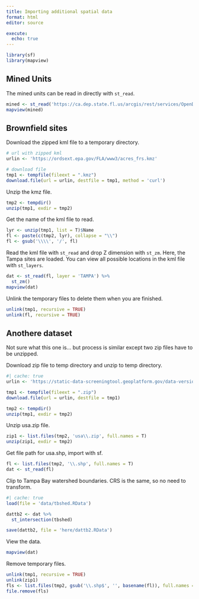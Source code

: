 ```yaml
---
title: Importing additional spatial data
format: html
editor: source

execute:
  echo: true
---
```


```r
library(sf)
library(mapview)
```

## Mined Units 

The mined units can be read in directly with `st_read`. 

```r
mined <- st_read('https://ca.dep.state.fl.us/arcgis/rest/services/OpenData/MMP_MINEDUNITS/MapServer/0/query?outFields=*&where=1%3D1&f=geojson')
mapview(mined)
```

## Brownfield sites

Download the zipped kml file to a temporary directory.

```r
# url with zipped kml
urlin <- 'https://ordsext.epa.gov/FLA/www3/acres_frs.kmz'

# download file
tmp1 <- tempfile(fileext = ".kmz")
download.file(url = urlin, destfile = tmp1, method = 'curl')
```

Unzip the kmz file.

```r
tmp2 <- tempdir()
unzip(tmp1, exdir = tmp2)
```

Get the name of the kml file to read. 

```r
lyr <- unzip(tmp1, list = T)$Name
fl <- paste(c(tmp2, lyr), collapse = "\\")
fl <- gsub('\\\\', '/', fl)
```

Read the kml file with `st_read` and drop Z dimension with `st_zm`.  Here, the Tampa sites are loaded.  You can view all possible locations in the kml file with `st_layers`.

```r
dat <- st_read(fl, layer = 'TAMPA') %>% 
  st_zm()
mapview(dat)
```

Unlink the temporary files to delete them when you are finished.

```r
unlink(tmp1, recursive = TRUE)
unlink(fl, recursive = TRUE)
```

## Anothere dataset

Not sure what this one is... but process is similar except two zip files have to be unzipped. 

Download zip file to temp directory and unzip to temp directory.

```r
#| cache: true
urlin <- 'https://static-data-screeningtool.geoplatform.gov/data-versions/1.0/data/score/downloadable/1.0-shapefile-codebook.zip'

tmp1 <- tempfile(fileext = ".zip")
download.file(url = urlin, destfile = tmp1)

tmp2 <- tempdir()
unzip(tmp1, exdir = tmp2)
```

Unzip usa.zip file. 

```r
zip1 <- list.files(tmp2, 'usa\\.zip', full.names = T)
unzip(zip1, exdir = tmp2)
```

Get file path for usa.shp, import with sf. 

```r
fl <- list.files(tmp2, '\\.shp', full.names = T)
dat <- st_read(fl)
```

Clip to Tampa Bay watershed boundaries. CRS is the same, so no need to transform. 

```r
#| cache: true
load(file = 'data/tbshed.RData')

dattb2 <- dat %>% 
  st_intersection(tbshed)

save(dattb2, file = 'here/dattb2.RData')
```

View the data. 

```r
mapview(dat)
```

Remove temporary files.

```r
unlink(tmp1, recursive = TRUE)
unlink(zip1)
fls <- list.files(tmp2, gsub('\\.shp$', '', basename(fl)), full.names = T)
file.remove(fls)
```

